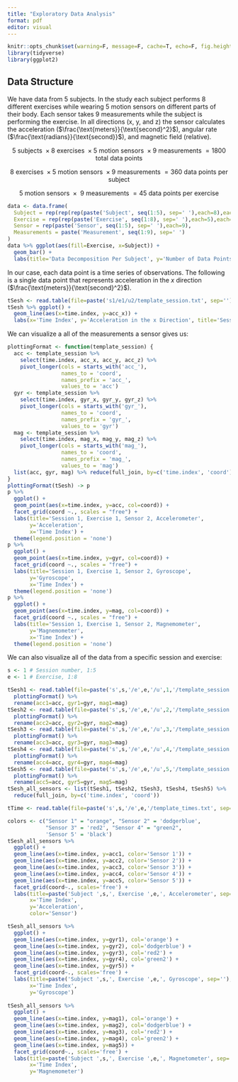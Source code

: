 ---
title: "Exploratory Data Analysis"
format: pdf
editor: visual
---

```{r include=F}
knitr::opts_chunk$set(warning=F, message=F, cache=T, echo=F, fig.height=3)
library(tidyverse)
library(ggplot2)
```

## Data Structure

We have data from 5 subjects. In the study each subject performs 8 different exercises while wearing 5 motion sensors on different parts of their body. Each sensor takes 9 measurements while the subject is performing the exercise. In all directions (x, y, and z) the sensor calculates the acceleration ($\frac{\text{meters}}{\text{second}^2}$), angular rate ($\frac{\text{radians}}{\text{second}}$), and magnetic field (relative).

$$
5 \text{ subjects } \times 8 \text{ exercises } \times 5 \text{ motion sensors } \times 9 \text{ measurements } = 1800 \text{ total data points}
$$

$$
8 \text{ exercises } \times 5 \text{ motion sensors } \times 9 \text{ measurements } = 360 \text{ data points per subject}
$$

$$
5 \text{ motion sensors } \times \text{ 9 measurements } = 45 \text{ data points per exercise}
$$

```{r}
data <- data.frame(
  Subject = rep(rep(rep(paste('Subject', seq(1:5), sep=' '),each=8),each=5),each=9),
  Exercise = rep(rep(paste('Exercise', seq(1:8), sep=' '),each=5),each=9),
  Sensor = rep(paste('Sensor', seq(1:5), sep=' '),each=9),
  Measurements = paste('Measurement', seq(1:9), sep=' ')
)
data %>% ggplot(aes(fill=Exercise, x=Subject)) +
  geom_bar() +
  labs(title='Data Decomposition Per Subject', y='Number of Data Points')
```

In our case, each data point is a time series of observations. The following is a single data point that represents acceleration in the $x$ direction ($\frac{\text{meters}}{\text{second}^2}$).

```{r}
tSesh <- read.table(file=paste('s1/e1/u2/template_session.txt', sep=''), header=TRUE, sep=';')
tSesh %>% ggplot() +
  geom_line(aes(x=time.index, y=acc_x)) +
  labs(x='Time Index', y='Acceleration in the x Direction', title='Session 1, Exercise 1, Sensor 2, Accelerometer (x)')
```

We can visualize a all of the measurements a sensor gives us:

```{r}
plottingFormat <- function(template_session) {
  acc <- template_session %>%
    select(time.index, acc_x, acc_y, acc_z) %>%
    pivot_longer(cols = starts_with('acc_'), 
                 names_to = 'coord', 
                 names_prefix = 'acc_', 
                 values_to = 'acc') 
  gyr <- template_session %>%
    select(time.index, gyr_x, gyr_y, gyr_z) %>%
    pivot_longer(cols = starts_with('gyr_'), 
                 names_to = 'coord', 
                 names_prefix = 'gyr_', 
                 values_to = 'gyr') 
  mag <- template_session %>%
    select(time.index, mag_x, mag_y, mag_z) %>%
    pivot_longer(cols = starts_with('mag_'), 
                 names_to = 'coord', 
                 names_prefix = 'mag_', 
                 values_to = 'mag') 
  list(acc, gyr, mag) %>% reduce(full_join, by=c('time.index', 'coord'))
}
plottingFormat(tSesh) -> p
p %>%
  ggplot() +
  geom_point(aes(x=time.index, y=acc, col=coord)) +
  facet_grid(coord ~., scales = "free") +
  labs(title='Session 1, Exercise 1, Sensor 2, Accelerometer',
       y='Acceleration',
       x='Time Index') +
  theme(legend.position = 'none')
p %>%
  ggplot() +
  geom_point(aes(x=time.index, y=gyr, col=coord)) +
  facet_grid(coord ~., scales = "free") +
  labs(title='Session 1, Exercise 1, Sensor 2, Gyroscope',
       y='Gyroscope',
       x='Time Index') +
  theme(legend.position = 'none')
p %>%
  ggplot() +
  geom_point(aes(x=time.index, y=mag, col=coord)) +
  facet_grid(coord ~., scales = "free") +
  labs(title='Session 1, Exercise 1, Sensor 2, Magnemometer',
       y='Magnemometer',
       x='Time Index') +
  theme(legend.position = 'none')
```

We can also visualize all of the data from a specific session and exercise:

```{r}
s <- 1 # Session number, 1:5
e <- 1 # Exercise, 1:8

tSesh1 <- read.table(file=paste('s',s,'/e',e,'/u',1,'/template_session.txt', sep=''), header=TRUE, sep=';') %>%
  plottingFormat() %>%
  rename(acc1=acc, gyr1=gyr, mag1=mag)
tSesh2 <- read.table(file=paste('s',s,'/e',e,'/u',2,'/template_session.txt', sep=''), header=TRUE, sep=';') %>%
  plottingFormat() %>%
  rename(acc2=acc, gyr2=gyr, mag2=mag)
tSesh3 <- read.table(file=paste('s',s,'/e',e,'/u',3,'/template_session.txt', sep=''), header=TRUE, sep=';') %>%
  plottingFormat() %>%
  rename(acc3=acc, gyr3=gyr, mag3=mag)
tSesh4 <- read.table(file=paste('s',s,'/e',e,'/u',4,'/template_session.txt', sep=''), header=TRUE, sep=';') %>%
  plottingFormat() %>%
  rename(acc4=acc, gyr4=gyr, mag4=mag)
tSesh5 <- read.table(file=paste('s',s,'/e',e,'/u',5,'/template_session.txt', sep=''), header=TRUE, sep=';') %>%
  plottingFormat() %>%
  rename(acc5=acc, gyr5=gyr, mag5=mag)
tSesh_all_sensors <- list(tSesh1, tSesh2, tSesh3, tSesh4, tSesh5) %>%
  reduce(full_join, by=c('time.index', 'coord'))

tTime <- read.table(file=paste('s',s,'/e',e,'/template_times.txt', sep=''), header=TRUE, sep=';')

colors <- c("Sensor 1" = "orange", "Sensor 2" = 'dodgerblue',
            "Sensor 3" = 'red2', "Sensor 4" = "green2",
            'Sensor 5' = 'black')
tSesh_all_sensors %>%
  ggplot() +
  geom_line(aes(x=time.index, y=acc1, color='Sensor 1')) +
  geom_line(aes(x=time.index, y=acc2, color='Sensor 2')) +
  geom_line(aes(x=time.index, y=acc3, color='Sensor 3')) +
  geom_line(aes(x=time.index, y=acc4, color='Sensor 4')) +
  geom_line(aes(x=time.index, y=acc5, color='Sensor 5')) +
  facet_grid(coord~., scales='free') +
  labs(title=paste('Subject ',s,', Exercise ',e,', Accelerometer', sep=''),
       x='Time Index',
       y='Acceleration',
       color='Sensor')

tSesh_all_sensors %>%
  ggplot() +
  geom_line(aes(x=time.index, y=gyr1), col='orange') +
  geom_line(aes(x=time.index, y=gyr2), col='dodgerblue') +
  geom_line(aes(x=time.index, y=gyr3), col='red2') +
  geom_line(aes(x=time.index, y=gyr4), col='green2') +
  geom_line(aes(x=time.index, y=gyr5)) +
  facet_grid(coord~., scales='free') +
  labs(title=paste('Subject ',s,', Exercise ',e,', Gyroscope', sep=''),
       x='Time Index',
       y='Gyroscope')
  
tSesh_all_sensors %>%
  ggplot() +
  geom_line(aes(x=time.index, y=mag1), col='orange') +
  geom_line(aes(x=time.index, y=mag2), col='dodgerblue') +
  geom_line(aes(x=time.index, y=mag3), col='red2') +
  geom_line(aes(x=time.index, y=mag4), col='green2') +
  geom_line(aes(x=time.index, y=mag5)) +
  facet_grid(coord~., scales='free') +
  labs(title=paste('Subject ',s,', Exercise ',e,', Magnetometer', sep=''),
       x='Time Index',
       y='Magnemometer')
```
